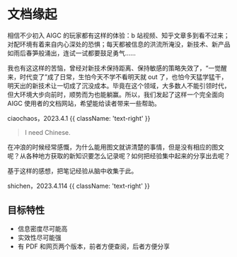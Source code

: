 

# 文档缘起

相信不少初入 AIGC 的玩家都有这样的体验：b 站视频、知乎文章多到看不过来；对配环境有着来自内心深处的恐惧；每天都被信息的洪流所淹没，新技术、新产品如雨后春笋般涌出，连试一试都要鼓足勇气……

我也有这这样的苦恼，曾经对新技术保持距离、保持敏感的策略失效了，“一觉醒来，时代变了”成了日常，生怕今天不学不看明天就 out 了，也怕今天猛学猛干，明天出的新技术让一切成了沉没成本。毕竟在这个领域，大多数人不能引领时代，但大环境大步向前时，顺势而为也能躺赢。所以，我们发起了这样一个完全面向 AIGC 使用者的文档网站，希望能给读者带来一些帮助。

ciaochaos，2023.4.1 {{ className: 'text-right' }}



> I need  Chinese.


在冲浪的时候经常感慨，为什么能用图文就讲清楚的事情，但是没有相应的图文呢？从各种地方获取的新知识要怎么记录呢？如何把经验集中起来的分享出去呢？

基于这样的感想，把笔记经验从脑中收集于此。

shichen，2023.4.114 {{ className: 'text-right' }}

## 目标特性

* 信息密度尽可能高
* 实效性尽可能强
* 有 PDF 和网页两个版本，前者方便查阅，后者方便分享


